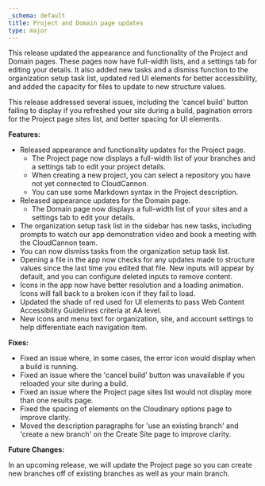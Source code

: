 ```yaml
---
_schema: default
title: Project and Domain page updates
type: major
---
```

This release updated the appearance and functionality of the Project and Domain pages. These pages now have full-width lists, and a settings tab for editing your details. It also added new tasks and a dismiss function to the organization setup task list, updated red UI elements for better accessibility, and added the capacity for files to update to new structure values.

This release addressed several issues, including the 'cancel build' button failing to display if you refreshed your site during a build, pagination errors for the Project page sites list, and better spacing for UI elements.

**Features:**

* Released appearance and functionality updates for the Project page.
  * The Project page now displays a full-width list of your branches and a settings tab to edit your project details.
  * When creating a new project, you can select a repository you have not yet connected to CloudCannon.
  * You can use some Markdown syntax in the Project description.
* Released appearance updates for the Domain page.
  * The Domain page now displays a full-width list of your sites and a settings tab to edit your details.
* The organization setup task list in the sidebar has new tasks, including prompts to watch our app demonstration video and book a meeting with the CloudCannon team.
* You can now dismiss tasks from the organization setup task list.
* Opening a file in the app now checks for any updates made to structure values since the last time you edited that file. New inputs will appear by default, and you can configure deleted inputs to remove content.
* Icons in the app now have better resolution and a loading animation. Icons will fall back to a broken icon if they fail to load.
* Updated the shade of red used for UI elements to pass Web Content Accessibility Guidelines criteria at AA level.
* New icons and menu text for organization, site, and account settings to help differentiate each navigation item.

**Fixes:**

* Fixed an issue where, in some cases, the error icon would display when a build is running.
* Fixed an issue where the 'cancel build' button was unavailable if you reloaded your site during a build.
* Fixed an issue where the Project page sites list would not display more than one results page.
* Fixed the spacing of elements on the Cloudinary options page to improve clarity.
* Moved the description paragraphs for 'use an existing branch' and 'create a new branch' on the Create Site page to improve clarity.

**Future Changes:**

In an upcoming release, we will update the Project page so you can create new branches off of existing branches as well as your main branch.